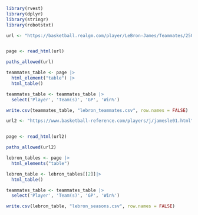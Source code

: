 

```r
library(rvest)
library(dplyr)
library(stringr)
library(robotstxt)

url <- "https://basketball.realgm.com/player/LeBron-James/Teammates/250"


page <- read_html(url)

paths_allowed(url)

teammates_table <- page |>
  html_element("table") |>
  html_table()

teammates_table <- teammates_table |>
  select('Player', 'Team(s)', 'GP', 'Win%')

write.csv(teammates_table, "lebron_teammates.csv", row.names = FALSE)

url2 <- "https://www.basketball-reference.com/players/j/jamesle01.html"


page <- read_html(url2)

paths_allowed(url2)

lebron_tables <- page |> 
  html_elements("table")

lebron_table <- lebron_tables[[2]]|>
  html_table()

teammates_table <- teammates_table |>
  select('Player', 'Team(s)', 'GP', 'Win%')

write.csv(lebron_table, "lebron_seasons.csv", row.names = FALSE)

```